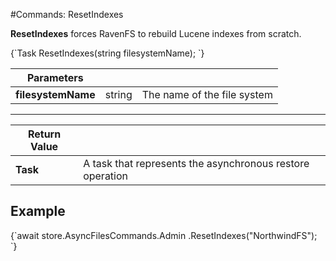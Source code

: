 
#Commands: ResetIndexes

**ResetIndexes** forces RavenFS to rebuild Lucene indexes from scratch.



<TabItem value="reset_indexes_1" label="reset_indexes_1">
<CodeBlock language="csharp">
{`Task ResetIndexes(string filesystemName);
`}
</CodeBlock>
</TabItem>

| Parameters | | |
| ------------- | ------------- | ----- |
| **filesystemName** | string | The name of the file system |

---

| Return Value | |
| ------------- | ------------- |
| **Task** |  A task that represents the asynchronous restore operation |

## Example

<TabItem value="reset_indexes_2" label="reset_indexes_2">
<CodeBlock language="csharp">
{`await store.AsyncFilesCommands.Admin
	.ResetIndexes("NorthwindFS");
`}
</CodeBlock>
</TabItem>

